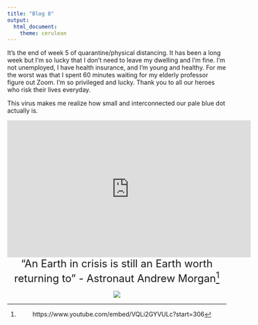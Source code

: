 ```yaml
---
title: "Blog 8"
output: 
  html_document:
    theme: cerulean
---
```

It's the end of week 5 of quarantine/physical distancing. It has been a long week but I'm so lucky that I don't need to leave my dwelling and I'm fine. I'm not unemployed, I have health insurance, and I'm young and healthy. For me the worst was that I spent 60 minutes waiting for my elderly professor figure out Zoom. I'm so privileged and lucky. Thank you to all our heroes who risk their lives everyday. 

This virus makes me realize how small and interconnected  our pale blue dot actually is. 


<center> <iframe width="560" height="315" src="https://www.youtube.com/embed/wupToqz1e2g" frameborder="0" allow="accelerometer; autoplay; encrypted-media; gyroscope; picture-in-picture" allowfullscreen></iframe> <center>





<center>  <font size="5">
"An Earth in crisis is still an Earth worth returning to" - Astronaut Andrew Morgan^[https://www.youtube.com/embed/VQLi2GYVULc?start=306] </font> <center>

![](earth.jpg)


   